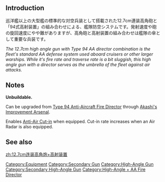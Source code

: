{{Template:Equipmentinfo
|name = 12.7cm Twin High-angle Mount + Anti-Aircraft Fire Director
|id = 130 
|japanesename = 12.7cm連装高角砲+高射装置 
|icon = {{GreenGunDP}}
|type = Secondary Cannon, AA gun
|effect = {{Firepower}}+1 {{AA}}+8 {{Hit}}+1 {{Evasion}}+1 {{Range}} Short 
|scrap = {{Ammo}}2 {{Steel}}3 {{Bauxite}}2 
|image = <gallery type="slideshow" widths="360px" position="center" hideaddbutton="true">
Equipment130-1.png
Equipment130-2.png
Equipment130-3.png
Equipment130-4.png
</gallery>
|LC = lime
|CL = lime
|CLT = lime
|CA = lime
|CAV = lime
|BB = lime
|BBV = lime
|FASTBB = lime
|AV = lime
|CVL = lime
|CV = lime
|CVB= lime
|AS = lime
|AR = lime
}}

==Introduction==
巡洋艦以上の大型艦の標準的な対空兵装として搭載された12.7cm連装高角砲と「94式高射装置」の組み合わせによる、艦隊防空システムです。発射速度や砲の旋回速度にやや難がありますが、高角砲と高射装置の組み合わせは艦隊の傘として重要な兵装です。 

''The 12.7cm high angle gun with Type 94 AA director combination is the fleet's standard AA defense system used aboard cruisers or other larger warships. While it's fire rate and traverse rate is a bit sluggish, this high angle gun with a director serves as the umbrella of the fleet against air attacks.'' 

==Notes==

'''Unbuildable.'''

Can be upgraded from [[Type 94 Anti-Aircraft Fire Director]] through [[Akashi's Improvement Arsenal]].

Enables [[Combat#Anti-Air Cut-in|Anti-Air Cut-in]] when equipped. Cut-in rate increases when an Air Radar is also equipped.

==See also==
{{Equipmentlist}}
[[Category:Equipment]]
[[Category:Secondary Gun]]
[[Category:High-Angle Gun]]
[[Category:Secondary High-Angle Gun]]
[[Category:High-Angle + AA Fire Director]]
[[zh:12.7cm连装高角炮+高射装置]]